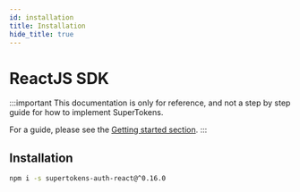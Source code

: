 ```yaml
---
id: installation
title: Installation
hide_title: true
---
```


# ReactJS SDK

:::important
This documentation is only for reference, and not a step by step guide for how to implement SuperTokens.

For a guide, please see the [Getting started section](/docs/community/recipes).
:::

## Installation

```bash
npm i -s supertokens-auth-react@^0.16.0
```